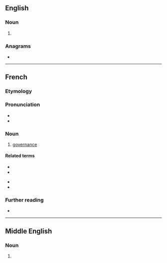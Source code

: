 ==English==

===Noun===
{{en-noun|~}}

# {{obsolete form of|en|governance}}

===Anagrams===
* {{anagrams|en|a=aceegnnoruv|governaunce}}

----

==French==

===Etymology===
{{rfe|fr}}

===Pronunciation===
* {{fr-IPA}}
* {{rhymes|fr|ɑ̃s}}

===Noun===
{{fr-noun|f}}

# [[governance]]

====Related terms====
{{rel-top}}
* {{l|fr|gouvernant|gloss=governing}}
* {{l|fr|gouvernement|gloss=government}}
{{rel-mid}}
* {{l|fr|gouverner|gloss=to govern; to steer}}
* {{l|fr|gouverneur|gloss=governor}}
{{rel-bottom}}

===Further reading===
* {{R:TLFi}}

----

==Middle English==

===Noun===
{{head|enm|noun}}

# {{alternative form of|enm|governaunce}}